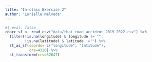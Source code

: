 ```yaml
---
title: "In-class Exercise 2"
author: "Lorielle Malveda"
---
```


```r
#| eval: false
rdacc_sf <- read_csv("data/thai_road_accident_2019_2022.csv") %>%
  filter(!is.na(longitude) & longitude != "",
         !is.na(latitude) & latitude !="") %>%
  st_as_sf(coords= c("longitude", "latitude"),
           crs=4326) %>%
  st_transform(crs=32647)
```
